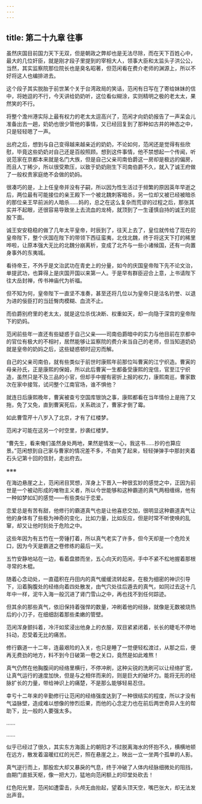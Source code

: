 ```yaml
---
---
---
```

title: 第二十九章 往事
---




虽然庆国目前国力天下无双，但是朝政之弊却也是无法尽除，而在天下百姓心中，最大的几位奸臣，就是刚才段子里提到的宰相大人，领事大臣和太监头子洪公公，当然，其实监察院那位院长也是臭名昭著，但范闲看在费介老师的渊源上，所以不好将这人也编排进去。

这个段子其实脱胎于前世某个关于台湾政局的笑话，范闲有日写在了寄给妹妹的信中，将她逗的不行，今天讲给奶奶听，这位看似糊涂，实则精明之极的老太太，果然笑的不行。

将整个澹州港实际上最有权力的老太太逗高兴了，范闲才向奶奶报告了一声呆会儿准备出去一趟，奶奶也很少管他的事情，又已经回复到了那种如古井的神态之中，只是轻轻嗯了一声。

出府之后，想到与自己变得越来越亲近的奶奶，不论如何，范闲还是觉得有些欣慰，毕竟这些奶奶对自己还是百般照顾。想到这件事情，他不禁想起一个传闻，听说范家在京都本来就是名门大族，但是自己父亲司南伯爵这一房却是极远的偏房，而且人丁稀少，所以很受欺压，以致于奶奶刚生下司南伯爵不久，就入了诚王府做了一般权贵家庭绝不会做的奶妈。

很凑巧的是，上上任皇帝并没有子嗣，所以因为性生活过于频繁的原因英年早逝之后，两位最有可能接位的亲王殿下一个被北魏刺客暗杀，另一位却又被已经被暗杀的那位亲王早前派的人暗杀……妈的，总之在这么复杂而荒谬的过程之后，那张其实并不起眼，还很容易导致坐上去流血的龙椅，就顶到了一生谨慎自持的诚王的屁股下面。

诚王安安稳稳的做了几年太平皇帝，时辰到了，往天上去了，皇位就传给了现在的皇帝陛下，整个庆国在陛下的带领下西征蛮夷，北伐北魏，终于将这天下打的稀里哗啦，让原本强大无比的北魏分崩离析，变成了北齐与一些小诸候国，还有一向置身事外的东夷城。

看待帝王，不外乎是文治武功在青史上的分量，如今的庆国皇帝陛下先不论文治，单提武功，也算得上是庆国开国以来第一人。于是早有群臣迎合上意，上书请陛下往大岳封禅，传书神庙代为祈福。

但不知为何，皇帝陛下一直坚不准奏，甚至还将几位以为皇帝只是沽名钓誉、以退为进的佞臣打的当廷臀肉模糊、血流不止。

而伯爵别府里的老太太，就是这位杀伐决断、权重如天，却一向隐于深宫的皇帝陛下的奶妈。

范闲前些年一直还有些疑惑于自己父亲——司南伯爵暗中的实力与他目前在京都中的官位有极大的不相衬，居然能够让监察院的费介来当自己的老师，但当知道奶奶就是皇帝的奶妈之后，这些疑惑顿时迎刃而解。

自己的父亲司南伯，就有些类似于前世时康熙年前那位叫曹寅的江宁织造。曹寅的母亲孙氏，正是康熙的保姆，所以此后曹寅一生都备受康熙的宠信，官至江宁织造，虽然只是不及三品的小官，但却手中握有密折上报的权力，康熙南巡，曹家数次在家中接驾，试问整个江南官场，谁不惧他？

就连日后康熙晚年，曹寅被查亏空国库银饷之事，康熙都看在当年情份上是拖了又拖，免了又免，直到曹寅死后，关系疏淡了，曹家才倒了霉。

如此曹雪芹十八岁入了北京，才有了红楼梦。

范闲才可能在这另一个时空里，抄袭红楼梦。

“曹先生，看来俺们虽然身处两地，果然是情发一心，我这书……抄的也算应景。”范闲想到自己家与曹家的情况差不多，不由笑了起来，轻轻弹弹手中那封夹着石头记第十回的信封，走出府去。

※※※

在海边悬崖之上，范闲闭目冥想，浑身上下晋入一种很玄妙的感觉之中，正因为前世是一个被动形成的唯物主义者，所以今世能够和这种霸道的真气两相缠绵，他有一种如梦如幻的感觉——有些类似于恋爱。

恋爱总是有苦有甜，他修行的霸道真气也是让他喜悲交加，很明显这种霸道真气让他的身体有了些极为神奇的变化，比如力量，比如反应，但是时常不听使唤的乱窜，却又让他时刻处于危险之中。

这些年因为有五竹在一旁锤打着，所以真气老实了许多，但今天却是一个危险关口，因为今天是霸道之卷修练的最后一天。

五竹安静地站在一边，看着盘膝而坐，五心向天的范闲，手中不紧不松地握着那根寻常的木棍。

随着心念动处，一直蕴积在丹田内的真气缓缓流转起来，在极为细密的神识引导下，沿着胸腹处的经络向着四处散发，由气穴处往后遁去的真气，如同过去这十几年中一样，泥牛入海一般沉进了肾门雪山之中，再也找不到任何踪迹。

但其余的那些真气，依旧保持着强悍的数量，冲刷着他的经脉，就像是无数被烧热后的小刀子，在细细刮着那些柔嫩的管壁。

范闲浑身颤抖着，冷汗如浆浸出他身上的衣服，双目紧紧闭着，长长的睫毛不停地抖动，忍受着无比的痛苦。

修行霸道一十二年，连最艰险的入关，也只是睡了一觉便轻松渡过，从那之后，便再无费劲的地方，料不到今日破第一卷之关口，竟然是如此难熬！

真气仍然在他胸腹间的经络里横行，不停冲刷，这种尖锐的洗刷可以让经络扩宽，让真气运行的速度加快，但是与之相伴而来的，则是巨大的破坏力。能将无形的经脉扩长的力量，带给神识上的痛楚，不是那么能够轻易忍住。

幸亏十二年来的辛勤修行让范闲的经络强度达到了一种很结实的程度，所以才没有气溢脉壁，造成难以想像的惨烈后果，而他的心念定力也在前后两世奇异人生的帮助下，比一般的人要强太多。

……

……

似乎已经过了很久，其实东方海面上的朝阳才不过脱离海水的怀抱不久，横横地顿在远方，散发着温暖红红的光芒，照在悬崖之上，映出一立一坐两个孤单的人影。

真气逆行而上，那股宏大却又暴戾的气息，终于冲破了人体内经脉细微处的阻挡，由期门直抵天枢，像一把大刀，猛地向范闲额上的印堂处砍去！

红色阳光里，范闲如遭雷击，头颅无由抬起，望着头顶天空，嘴巴张大，却无法发出声音。
